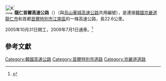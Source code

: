 {{Infobox road
|marker_image=[[File:Korea_Expressway_No.171.svg|50px]]
|name=龍仁首爾高速公路
|map=[[File:171_Yongin-Seoul.svg|250px]]
|length_km=22.6 
|opened=2009
|direction=南北
|terminus_a=京畿道龍仁市 
|cities=[[城南市|城南市]]
|junction=[[File:Korea_Expressway_No.1.svg|30px]][[京釜高速公路|京釜高速公路]]
|terminus_b=首爾特別市江南區 
}}
{{Infobox Korean name
|img=
|hangul=오산화성고속도로
|hanja={{linktext|龍|仁|서울|高|速|道|路}}
|rr=Yongin Seoul Gosok Doro
|mr=Yong'in Sŏul Kosok Toro
}}

[[File:Korea_Expressway_No.171.svg|30px]]'''龍仁首爾高速公路'''（{{kor|諺=용인서울고속도로|漢=龍仁서울高速道路|羅=Yongin Seoul gosokdoro|f=y}}）（與[[烏山華城高速公路|烏山華城高速公路]]共用編號），是連接[[韓國|韓國]][[京畿道|京畿道]][[龍仁市|龍仁市]]和首都[[首爾特別市|首爾特別市]][[江南區_(首爾)|江南區]]的一條高速公路，長22.6公里。

2005年10月31日開工，2009年7月1日通車。<ref name="">{{cite news
 |publisher    = [[每日經濟新聞_(韓國)|每日經濟新聞]]
 |date         = 2009年5月31日
 |title        = 모습 드러낸 용인~서울 고속도로
 |url          = http://news.mk.co.kr/outside/view.php?year=2009&no=307005
 |access-date  = 2014年11月6日
 |archive-url  = https://archive.is/20120716102516/http://news.mk.co.kr/outside/view.php?year=2009&no=307005
 |archive-date = 2012年7月16日
 |dead-url     = yes
}}</ref>

==參考文獻==
<div class="references-small">
<references></references>
</div>
{{ROK expressways}}
[[Category:韓國高速公路|Category:韓國高速公路]]
[[Category:首爾特別市道路|Category:首爾特別市道路]]
[[Category:京畿道道路|Category:京畿道道路]]